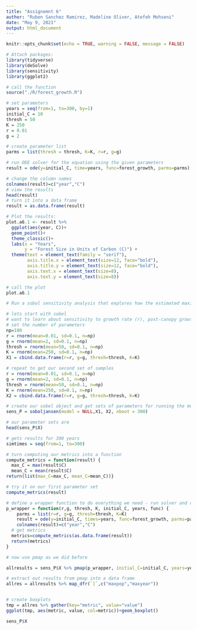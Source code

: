 ```yaml
---
title: "Assignemnt 6"
author: "Ruben Sanchez Ramirez, Madeline Oliver, Atefeh Mohseni"
date: "May 9, 2021"
output: html_document
---
```


```r
knitr::opts_chunk$set(echo = TRUE, warning = FALSE, message = FALSE)

```

```r

# Attach packages:
library(tidyverse)
library(deSolve)
library(sensitivity)
library(ggplot2)

```

```r

# call the function
source("./R/forest_growth.R")

```

```r

# set parameters
years = seq(from=1, to=300, by=1)
initial_C = 10
thresh = 50
K = 250
r = 0.01
g = 2

# create parameter list
parms = list(thresh = thresh, K=K, r=r, g=g)

# run ODE solver for the equation using the given parameters
result = ode(y=initial_C, time=years, func=forest_growth, parms=parms)

# change the column names
colnames(result)=c("year","C")
# view the results
head(result)
# turn it into a data frame
result = as.data.frame(result)

```

```r

# Plot the results:
plot.a6.1 <- result %>% 
  ggplot(aes(year, C))+
  geom_point()+
  theme_classic()+
  labs(x = "Years",
       y = "Forest Size in Units of Carbon (C)") +
  theme(text = element_text(family = "serif"),
        axis.title.x = element_text(size=12, face="bold"),
        axis.title.y = element_text(size=12, face="bold"),
        axis.text.x = element_text(size=8),
        axis.text.y = element_text(size=8))

# call the plot
plot.a6.1

```

```r

# Run a sobol sensitivity analysis that explores how the estimated maximum and mean forest size varies with r, g, and K:

# lets start with sobel 
# want to learn about sensitivity to growth rate (r), post-canopy growth rate (g), and carrying capacity (K):
# set the number of parameters
np=100
r = rnorm(mean=0.01, sd=0.1, n=np)
g = rnorm(mean=2, sd=0.1, n=np)
thresh = rnorm(mean=50, sd=0.1, n=np)
K = rnorm(mean=250, sd=0.1, n=np)
X1 = cbind.data.frame(r=r, g=g, thresh=thresh, K=K)

# repeat to get our second set of samples
r = rnorm(mean=0.01, sd=0.1, n=np)
g = rnorm(mean=2, sd=0.1, n=np)
thresh = rnorm(mean=50, sd=0.1, n=np)
K = rnorm(mean=250, sd=0.1, n=np)
X2 = cbind.data.frame(r=r, g=g, thresh=thresh, K=K)

# create our sobel object and get sets of parameters for running the model
sens_P = soboljansen(model = NULL,X1, X2, nboot = 300)

# our parameter sets are
head(sens_P$X)

# gets results for 300 years
simtimes = seq(from=1, to=300)

```

```r

# turn computing our metrics into a function
compute_metrics = function(result) {
  max_C = max(result$C)
  mean_C = mean(result$C)
return(list(max_C=max_C, mean_C=mean_C))}

# try it on our first parameter set
compute_metrics(result)

# define a wrapper function to do everything we need - run solver and compute metrics - and send back results for each parameter
p_wrapper = function(r,g, thresh, K, initial_C, years, func) {
    parms = list(r=r, g=g, thresh=thresh, K=K)
    result = ode(y=initial_C, times=years, func=forest_growth, parms=parms) 
    colnames(result)=c("year","C")
  # get metrics
  metrics=compute_metrics(as.data.frame(result))
  return(metrics)
}

# now use pmap as we did before

allresults = sens_P$X %>% pmap(p_wrapper, initial_C=initial_C, years=years, func=forest_growth)

# extract out results from pmap into a data frame
allres = allresults %>% map_dfr(`[`,c("maxpop","maxyear"))


# create boxplots
tmp = allres %>% gather(key="metric", value="value")
ggplot(tmp, aes(metric, value, col=metric))+geom_boxplot()

```

```r
sens_P$X
```

